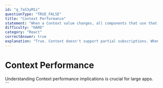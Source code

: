 ```yaml
---
id: "q_7aS3yM1z"
questionType: "TRUE_FALSE"
title: "Context Performance"
statement: "When a Context value changes, all components that use that Context will re-render, even if they only use a small part of the value."
difficulty: "HARD"
category: "React"
correctAnswer: true
explanation: "True. Context doesn't support partial subscriptions. When the Context value changes, all consumers re-render. To optimize, split Context into multiple contexts or use useMemo to prevent unnecessary value changes."
---
```


# Context Performance

Understanding Context performance implications is crucial for large apps.
\`\`\`

